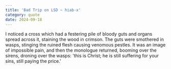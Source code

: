 ```yaml
---
title: 'Bad Trip on LSD ~ hiab-x'
category: quote
date: 2024-09-18
---
```


I noticed a cross which had a festering pile of bloody guts and organs spread across it, staining the wood in crimson. The guts were smothered in wasps, stinging the ruined flesh causing venomous pestles. It was an image of impossible pain, and then the monologue returned, booming over the sirens, droning over the wasps: 'this is Christ; he is still suffering for your sins, still paying the price.'